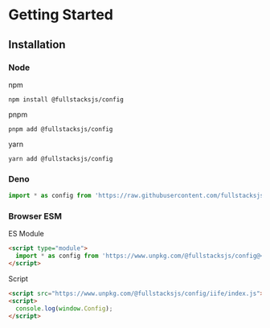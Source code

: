 # Getting Started

## Installation

### Node

npm

```shell copy
npm install @fullstacksjs/config
```

pnpm

```shell copy
pnpm add @fullstacksjs/config
```

yarn

```shell copy
yarn add @fullstacksjs/config
```

### Deno

```typescript copy
import * as config from 'https://raw.githubusercontent.com/fullstacksjs/config/main/mod.ts';
```

### Browser ESM

ES Module

```html copy
<script type="module">
  import * as config from 'https://www.unpkg.com/@fullstacksjs/config@<VERSION>/lib/esm/index.js';
</script>
```

Script

```html copy
<script src="https://www.unpkg.com/@fullstacksjs/config/iife/index.js"></script>
<script>
  console.log(window.Config);
</script>
```
